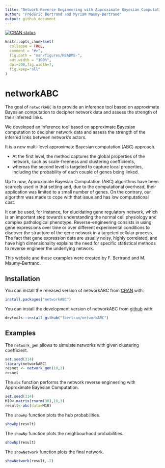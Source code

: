 ```yaml
---
title: "Network Reverse Engineering with Approximate Bayesian Computation"
author: "Frédéric Bertrand and Myriam Maumy-Bertrand"
output: github_document
---
```


[![CRAN status](https://www.r-pkg.org/badges/version/networkABC)](https://cran.r-project.org/package=networkABC)

<!-- README.md is generated from README.Rmd. Please edit that file -->

```r
knitr::opts_chunk$set(
  collapse = TRUE,
  comment = "#>",
  fig.path = "man/figures/README-",
  out.width = "100%",
  dpi=300,fig.width=7,
  fig.keep="all"
)
```
# networkABC

The goal of `networkABC` is to provide an inference tool based on approximate Bayesian computation to decipher network data and assess the strength of their inferred links.


We developed an inference tool based on approximate Bayesian computation to decipher network data and assess the strength of the inferred links between network's actors. 


It is a new multi-level approximate Bayesian computation (ABC) approach. 

* At the first level, the method captures the global properties of the network, such as scale-freeness and clustering coefficients, 
* whereas the second level is targeted to capture local properties, including the probability of each couple of genes being linked. 


Up to now, Approximate Bayesian Computation (ABC) algorithms have been scarcely used in that setting and, due to the computational overhead, their application was limited to a small number of genes. On the contrary, our algorithm was made to cope with that issue and has low computational cost. 


It can be used, for instance, for elucidating gene regulatory network, which is an important step towards understanding the normal cell physiology and complex pathological phenotype. Reverse-engineering consists in using gene expressions over time or over different experimental conditions to discover the structure of the gene network in a targeted cellular process. The fact that gene expression data are usually noisy, highly correlated, and have high dimensionality explains the need for specific statistical methods to reverse engineer the underlying network. 


This website and these examples were created by F. Bertrand and M. Maumy-Bertrand.

## Installation

You can install the released version of networkABC from [CRAN](https://CRAN.R-project.org) with:

```r
install.packages("networkABC")
```

You can install the development version of networkABC from [github](https://github.com) with:

```r
devtools::install_github("fbertran/networkABC")
```

## Examples

The `network_gen` allows to simulate networks with given clustering coefficient.
```r
set.seed(314)
library(networkABC)
resnet <- network_gen(10,1)
resnet
```

The `abc` function performs the network reverse engineering with Approximate Bayesian Computation.
```r
set.seed(314)
M10<-matrix(rnorm(30),10,3)
result<-abc(data=M10)
```

The `showHp` function plots the hub probabilities.
```r
showHp(result)
```

The `showNp` function plots the neighbourhood probabilities.
```r
showNp(result)
```

The `showNetwork` function plots the final network.
```r
showNetwork(result,.2)
```
